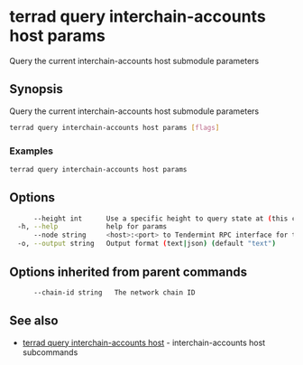 # terrad query interchain-accounts host params

Query the current interchain-accounts host submodule parameters

## Synopsis

Query the current interchain-accounts host submodule parameters

```sh Terrad
terrad query interchain-accounts host params [flags]
```

### Examples

```sh Terrad
terrad query interchain-accounts host params
```

## Options

```sh Terrad
      --height int      Use a specific height to query state at (this can error if the node is pruning state)
  -h, --help            help for params
      --node string     <host>:<port> to Tendermint RPC interface for this chain (default "tcp://localhost:26657")
  -o, --output string   Output format (text|json) (default "text")
```

## Options inherited from parent commands

```sh Terrad
      --chain-id string   The network chain ID
```

## See also

* [terrad query interchain-accounts host](terrad_query_interchain-accounts_host.mdx)	 - interchain-accounts host subcommands


